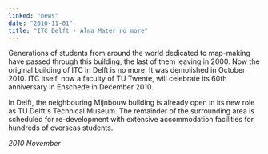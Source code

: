 ```yaml
---
linked: "news"
date: "2010-11-01"
title: "ITC Delft - Alma Mater no more"
---
```




Generations of students from around the world dedicated to map-making have
passed through this  building, the last of them leaving in 2000. Now the
original building of ITC in Delft is no more. It  was demolished in October 2010.
ITC itself, now a faculty of TU Twente, will celebrate its 60th
anniversary in Enschede in December 2010. 

In Delft, the neighbouring Mijnbouw building is already open in its new role as
TU Delft's Technical  Museum. The remainder of the surrounding area is scheduled
for re-development with extensive  accommodation facilities for hundreds of
overseas students. 

_2010 November_

